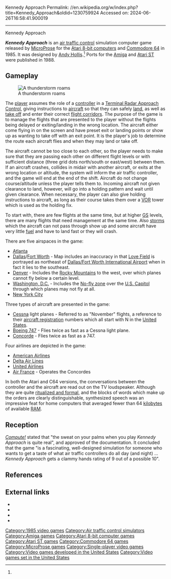 Kennedy Approach
Permalink: //en.wikipedia.org/w/index.php?title=Kennedy_Approach&oldid=1230759924
Accessed on: 2024-06-26T16:58:41.900019



------
Kennedy Approach
{{Short description|1985 video game}}
{{More citations needed|date=August 2019}}
{{Infobox video game
|title = 
|image = [[Image:Kennedy Approach Coverart.png|Kennedy Approach]]
|caption = Cover art
|developer = [[MicroProse]]
|publisher = [[MicroProse]]
|designer = [[Andy Hollis]]<ref name="giantlist">{{cite web|last1=Hague|first1=James|title=The Giant List of Classic Game Programmers|url=https://dadgum.com/giantlist/}}</ref>
|released = '''1985:''' Atari 8-bit, C64<br>'''1988:''' Amiga, Atari ST
|genre = [[Simulation game|Simulator]]
|modes = [[Single-player video game|Single-player]]
|platforms = [[Amiga]], [[Atari 8-bit]], [[Atari ST]], [[Commodore 64]]
}}

'''''Kennedy Approach''''' is an [[air traffic control]] simulation computer game released by [[MicroProse]] for the [[Atari 8-bit computers]] and [[Commodore 64]] in 1985. It was designed by [[Andy Hollis]].<ref name="giantlist"/> Ports for the [[Amiga]] and [[Atari ST]] were published in 1988.

==Gameplay==
[[File:Kennedyapproach.png|left|thumb|upright|A thunderstorm roams]]

The [[Player (game)|player]] assumes the role of a [[air traffic controller|controller]] in a [[Terminal Radar Approach Control]], giving instructions to [[aircraft]] so that they can safely [[landing|land]], as well as [[takeoff|take off]] and enter their correct [[airway (aviation)|flight corridor]]s. The purpose of the game is to manage the flights that are presented to the player without the flights being delayed or exiting/landing in the wrong location. The aircraft either come flying in on the screen and have preset exit or landing points or show up as wanting to take off with an exit point. It is the player's job to determine the route each aircraft flies and when they may land or take off.

The aircraft cannot be too close to each other, so the player needs to make sure that they are passing each other on different flight levels or with sufficient distance (three grid dots north/south or east/west) between them.  If an aircraft crashes, collides in midair with another aircraft, or exits at the wrong location or altitude, the system will inform the air traffic controller, and the game will end at the end of the shift.  Aircraft do not change course/altitude unless the player tells them to. Incoming aircraft not given clearance to land, however, will go into a holding pattern and wait until given clearance.  When necessary, the player can also give holding instructions to aircraft, as long as their course takes them over a [[VHF Omnidirectional Range|VOR]] tower which is used as the holding fix.

To start with, there are few flights at the same time, but at higher [[general schedule|GS]] levels, there are many flights that need management at the same time.  Also [[storm]]s which the aircraft can not pass through show up and some aircraft have very little [[fuel]] and have to land fast or they will crash.

There are five airspaces in the game: 
* [[Atlanta]]
* [[Dallas]]/[[Fort Worth, Texas|Fort Worth]] - Map includes an inaccuracy in that [[Dallas Love Field|Love Field]] is portrayed as northeast of [[Dallas/Fort Worth International Airport]] when in fact it lies to the southeast.
* [[Denver]] - Includes the [[Rocky Mountains]] to the west, over which planes cannot fly below a certain level.
* [[Washington, D.C.]] - Includes the [[No-fly zone]] over the [[U.S. Capitol]] through which planes may not fly at all.
* [[New York City]]

Three types of aircraft are presented in the game: 
* [[Cessna]] light planes - Referred to as "November" flights, a reference to their [[aircraft registration]] numbers which all start with N in the [[United States]].
* [[Boeing 747]] - Flies twice as fast as a Cessna light plane.
* [[Concorde]] - Flies twice as fast as a 747.

Four airlines are depicted in the game: 
* [[American Airlines]]
* [[Delta Air Lines]]
* [[United Airlines]]
* [[Air France]] - Operates the Concordes

In both the Atari and C64 versions, the conversations between the controller and the aircraft are read out on the TV loudspeaker.  Although they are quite [[concatenative synthesis|ritualized and formal]], and the blocks of words which make up the orders are clearly distinguishable, synthesized speech was an impressive feat for home computers that averaged fewer than 64 [[kilobyte]]s of available [[RAM]].

==Reception==
''[[Compute!]]'' stated that "the sweat on your palms when you play ''Kennedy Approach'' is quite real", and approved of the documentation. It concluded that the game "is a fascinating, well-designed simulation for someone who wants to get a taste of what air traffic controllers do all day (and night) ... ''Kennedy Approach'' gets a clammy hands rating of 9 out of a possible 10".{{r|minnick198606}}

==References==
{{Reflist|refs=
<ref name="minnick198606">{{cite news | url=https://archive.org/stream/1986-06-compute-magazine/Compute_Issue_073_1986_Jun#page/n69/mode/2up | title=Kennedy Approach For Commodore And Atari | work=Compute! | date=June 1986 | accessdate=8 November 2013 | author=Minnick, David and Robin | pages=71}}</ref>}}

==External links==
*{{atarimania|id=2763}}
*{{lemon64 game|id=1420|name=Kennedy Approach}}
*{{atarimania|id=9724}}
*{{abime|id=2553}}

{{Authority control}}

[[Category:1985 video games]]
[[Category:Air traffic control simulators]]
[[Category:Amiga games]]
[[Category:Atari 8-bit computer games]]
[[Category:Atari ST games]]
[[Category:Commodore 64 games]]
[[Category:MicroProse games]]
[[Category:Single-player video games]]
[[Category:Video games developed in the United States]]
[[Category:Video games set in the United States]]
